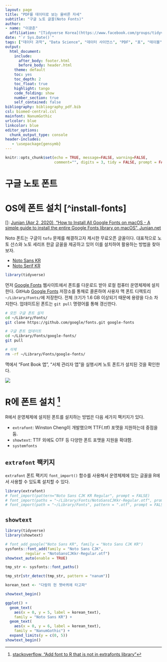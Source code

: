 ```yaml
---
layout: page
title: "PDF를 데이터로 보는 올바른 자세"
subtitle: "구글 노토 글꼴(Noto Fonts)"
author:
- name: "이광춘"
  affiliation: "[Tidyverse Korea](https://www.facebook.com/groups/tidyverse/)"
date: "`r Sys.Date()`"
tags: ["데이터 과학", "Data Science", "데이터 사이언스", "PDF", "표", "테이블", "table", "OCR", "Noto", "구글", "폰트", "글꼴"]
output:
  html_document: 
    include:
      after_body: footer.html
      before_body: header.html
    theme: default
    toc: yes
    toc_depth: 2
    toc_float: true
    highlight: tango
    code_folding: show
    number_section: true
    self_contained: false
bibliography: bibliography_pdf.bib
csl: biomed-central.csl
mainfont: NanumGothic
urlcolor: blue
linkcolor: blue
editor_options: 
  chunk_output_type: console
header-includes:
   - \usepackage{gensymb}
---
```


```r
knitr::opts_chunk$set(echo = TRUE, message=FALSE, warning=FALSE,
                      comment="", digits = 3, tidy = FALSE, prompt = FALSE, fig.align = 'center')

```

# 구글 노토 폰트 {#google-noto-fonts}

# OS에 폰트 설치 [\^install-fonts] {#google-noto-fonts-install}

[]: [Junian (Apr 2, 2020), "How to Install All Google Fonts on macOS - A simple guide to install the entire Google Fonts library on macOS", Junian.net](https://www.junian.net/tech/macos-google-fonts/)

Noto 폰트는 구글이 `tofu` 문제를 해결하고자 제시한 무료오픈 글꼴이다. 대표적으로 노토 산스와 노토 세리프 한글 글꼴을 제공하고 있어 이를 설치하여 활용하는 방법을 찾아보자.

-   [Noto Sans KR](https://fonts.google.com/specimen/Noto+Sans+KR)
-   [Noto Serif KR](https://fonts.google.com/specimen/Noto+Serif+KR)

```r
library(tidyverse)

```

먼저 [Google Fonts](https://fonts.google.com/) 웹사이트에서 폰트를 다운로드 받아 로컬 컴퓨터 운영체제에 설치한다. GitHub [Google Fonts](https://github.com/google/fonts) 저장소를 통채로 콜론하여 사용자 맥 폰트 디렉토리 `~/Library/Fonts/`에 저장한다. 전체 크기가 1.6 GB 이상되기 때문에 용량을 다소 차지한다. 업데이트된 폰트는 `git pull` 명령어를 통해 갱신한다.

```bash
# 모든 구글 폰트 설치
cd ~/Library/Fonts/
git clone https://github.com/google/fonts.git google-fonts

# 구글 폰트 업데이트
cd ~/Library/Fonts/google-fonts/
git pull

# 삭제
rm -rf ~/Library/Fonts/google-fonts/
```

맥에서 "Font Book 앱", "서체 관리자 앱"을 실행시켜 노토 폰트가 설치된 것을 확인한다.

![](fig/mac-font-book.png)

# R에 폰트 설치 [^install-fonts-r] {#install-fonts}

[^install-fonts-r]: [stackoverflow, "Add font to R that is not in extrafonts library"](https://stackoverflow.com/questions/52251290/add-font-to-r-that-is-not-in-extrafonts-library)

R에서 운영체제에 설치된 폰트를 설치하는 방법은 다음 세가지 팩키지가 있다. 

-   `extrafont`: Winston Cheng이 개발했으며 TTF(.ttf) 포맷을 지원하는데 중점을 둠.
-   `showtext`: TTF 외에도 OTF 등 다양한 폰트 포맷을 지원을 확대함.
-   `systemfonts`

## `extrafont` 팩키지 {#install-extrafonts}

`extrafont` 폰트 팩키지 `font_import()` 함수를 사용해서 운영체제에 있는 글꼴을 R에서 사용할 수 있도록 설치할 수 있다.

```r
library(extrafont)
# font_import(pattern="Noto Sans CJK KR Regular", prompt = FALSE)
# font_import(paths = "~/Library/Fonts/NotoSansCJKkr-Regular.otf", prompt = FALSE)
# font_import(path = "~/Library/Fonts", pattern = ".otf", prompt = FALSE)

```

## `showtext` {#showtext-install}

```r
library(tidyverse)
library(showtext)

# font_add_google("Noto Sans KR", family = "Noto Sans CJK KR")
sysfonts::font_add(family = "Noto Sans CJK", 
         regular = "NotoSansCJKkr-Regular.otf")
showtext_auto(enable = TRUE)

tmp_str <- sysfonts::font_paths()

tmp_str[str_detect(tmp_str, pattern = "nanum")]

```

```r
korean_text <- "다람쥐 헌 쳇바퀴에 타고파"

showtext_begin()

ggplot() + 
  geom_text(
    aes(x = 0, y = 5, label = korean_text), 
    family = "Noto Sans KR") + 
  geom_text(
    aes(x = 0, y = 6, label = korean_text), 
    family = "NanumGothic") + 
  expand_limits(y = c(0, 5)) 
showtext_begin()

```

